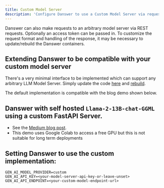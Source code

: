 ```yaml
---
title: Custom Model Server
description: 'Configure Danswer to use a Custom Model Server via requests'
---
```


Danswer can also make requests to an arbitrary model server via REST requests. Optionally an access token can be passed
in. To customize the request format and handling of the response, it may be necessary to update/rebuild the Danswer
containers.

## Extending Danswer to be compatible with your custom model server
There's a very minimal interface to be implemented which can support any arbitrary LLM Model Server.
Simply update the code [here](https://github.com/danswer-ai/danswer/blob/main/backend/danswer/llm/custom_llm.py#L14)
and [rebuild](https://docs.danswer.dev/quickstart#setup).

The default implementation is compatible with the blog demo shown below.

## Danswer with self hosted `Llama-2-13B-chat-GGML` using a custom FastAPI Server.
- See the [Medium blog post](https://medium.com/@yuhongsun96/host-a-llama-2-api-on-gpu-for-free-a5311463c183).
- This demo uses Google Colab to access a free GPU but this is not suitable for long term deployments

## Setting Danswer to use the custom implementation:
```
GEN_AI_MODEL_PROVIDER=custom
GEN_AI_API_KEY=<your-model-server-api-key-or-leave-unset>
GEN_AI_API_ENDPOINT=<your-custom-model-endpoint-url>
```

